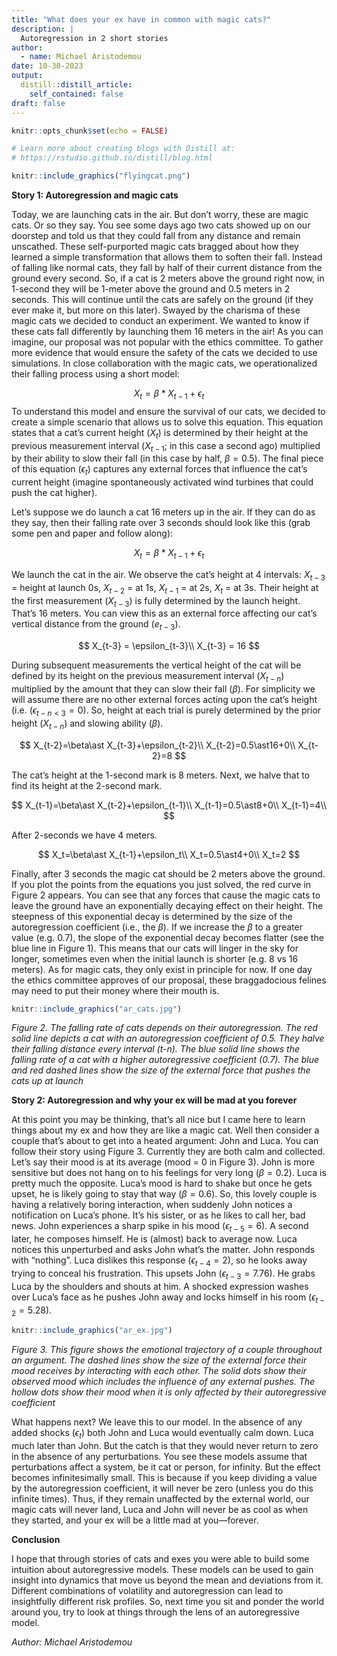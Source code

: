 ```yaml
---
title: "What does your ex have in common with magic cats?"
description: |
  Autoregression in 2 short stories
author:
  - name: Michael Aristodemou 
date: 10-30-2023
output:
  distill::distill_article:
    self_contained: false
draft: false
---
```


```r
knitr::opts_chunk$set(echo = FALSE)

# Learn more about creating blogs with Distill at:
# https://rstudio.github.io/distill/blog.html

```



```r

knitr::include_graphics("flyingcat.png")

```

**Story 1: Autoregression and magic cats**

Today, we are launching cats in the air. But don’t worry, these are magic cats. Or so they say. You see some days ago two cats showed up on our doorstep and told us that they could fall from any distance and remain unscathed. These self-purported magic cats bragged about how they learned a simple transformation that allows them to soften their fall. Instead of falling like normal cats, they fall by half of their current distance from the ground every second. So, if a cat is 2 meters above the ground right now, in 1-second they will be 1-meter above the ground and 0.5 meters in 2 seconds. This will continue until the cats are safely on the ground (if they ever make it, but more on this later). Swayed by the charisma of these magic cats we decided to conduct an experiment. We wanted to know if these cats fall differently by launching them 16 meters in the air! As you can imagine, our proposal was not popular with the ethics committee. To gather more evidence that would ensure the safety of the cats we decided to use simulations. In close collaboration with the magic cats, we operationalized their falling process using a short model:

$$
X_t = \beta*X_{t-1} + \epsilon_{t}
$$
To understand this model and ensure the survival of our cats, we decided to create a simple scenario that allows us to solve this equation. This equation states that a cat’s current height ($X_t$) is determined by their height at the previous measurement interval ($X_{t-1}$; in this case a second ago) multiplied by their ability to slow their fall (in this case by half, $\beta=0.5$). The final piece of this equation ($\epsilon_t$) captures any external forces that influence the cat’s current height (imagine spontaneously activated wind turbines that could push the cat higher).

Let’s suppose we do launch a cat 16 meters up in the air. If they can do as they say, then their falling rate over 3 seconds should look like this (grab some pen and paper and follow along):

$$
X_{t} = \beta*X_{t-1} + \epsilon_{t}
$$

We launch the cat in the air. We observe the cat’s height at 4 intervals: $X_{t-3}$ = height at launch 0s, $X_{t-2}$ = at 1s, $X_{t-1}$ = at 2s, $X_t$ = at 3s. Their height at the first measurement ($X_{t-3}$) is fully determined by the launch height. That’s 16 meters. You can view this as an external force affecting our cat’s vertical distance from the ground ($e_{t-3}$).

$$
X_{t-3} = \epsilon_{t-3}\\
X_{t-3} = 16
$$

During subsequent measurements the vertical height of the cat will be defined by its height on the previous measurement interval ($X_{t-n}$) multiplied by the amount that they can slow their fall ($\beta$). For simplicity we will assume there are no other external forces acting upon the cat’s height (i.e. ($\epsilon_{t-n<3}=0$). So, height at each trial is purely determined by the prior height ($X_{t-n}$) and slowing ability ($\beta$).

$$
X_{t-2}=\beta\ast X_{t-3}+\epsilon_{t-2}\\
X_{t-2}=0.5\ast16+0\\
X_{t-2}=8
$$

The cat’s height at the 1-second mark is 8 meters. Next, we halve that to find its height at the 2-second mark.

$$
X_{t-1}=\beta\ast X_{t-2}+\epsilon_{t-1}\\
X_{t-1}=0.5\ast8+0\\
X_{t-1}=4\\
$$

After 2-seconds we have 4 meters.

$$
X_t=\beta\ast X_{t-1}+\epsilon_t\\
X_t=0.5\ast4+0\\
X_t=2
$$

Finally, after 3 seconds the magic cat should be 2 meters above the ground. If you plot the points from the equations you just solved, the red curve in Figure 2 appears. You can see that any forces that cause the magic cats to leave the ground have an exponentially decaying effect on their height. The steepness of this exponential decay is determined by the size of the autoregression coefficient (i.e., the $\beta$). If we increase the $\beta$ to a greater value (e.g. 0.7), the slope of the exponential decay becomes flatter (see the blue line in Figure 1). This means that our cats will linger in the sky for longer, sometimes even when the initial launch is shorter (e.g. 8 vs 16 meters). As for magic cats, they only exist in principle for now. If one day the ethics committee approves of our proposal, these braggadocious felines may need to put their money where their mouth is.

```r

knitr::include_graphics("ar_cats.jpg")

```
*Figure 2. The falling rate of cats depends on their autoregression. The red solid line depicts a cat with an autoregression coefficient of 0.5. They halve their falling distance every interval (t-n). The blue solid line shows the falling rate of a cat with a higher autoregressive coefficient (0.7). The blue and red dashed lines show the size of the external force that pushes the cats up at launch*


**Story 2: Autoregression and why your ex will be mad at you forever**

At this point you may be thinking, that’s all nice but I came here to learn things about my ex and how they are like a magic cat. Well then consider a couple that’s about to get into a heated argument: John and Luca. You can follow their story using Figure 3. Currently they are both calm and collected. Let’s say their mood is at its average (mood = 0 in Figure 3). John is more sensitive but does not hang on to his feelings for very long ($\beta=0.2$). Luca is pretty much the opposite. Luca’s mood is hard to shake but once he gets upset, he is likely going to stay that way ($\beta=0.6$). So, this lovely couple is having a relatively boring interaction, when suddenly John notices a notification on Luca’s phone. It’s his sister, or as he likes to call her, bad news. John experiences a sharp spike in his mood ($\epsilon_{t-5} = 6$). A second later, he composes himself. He is (almost) back to average now. Luca notices this unperturbed and asks John what’s the matter. John responds with “nothing”. Luca dislikes this response ($\epsilon_{t-4}=2$), so he looks away trying to conceal his frustration. This upsets John ($\epsilon_{t-3}=7.76$). He grabs Luca by the shoulders and shouts at him. A shocked expression washes over Luca’s face as he pushes John away and locks himself in his room ($\epsilon_{t-2}=5.28$).


```r

knitr::include_graphics("ar_ex.jpg")

```
*Figure 3. This figure shows the emotional trajectory of a couple throughout an argument. The dashed lines show the size of the external force their mood receives by interacting with each other. The solid dots show their observed mood which includes the influence of any external pushes. The hollow dots show their mood when it is only affected by their autoregressive coefficient*

What happens next? We leave this to our model. In the absence of any added shocks ($\epsilon_t$) both John and Luca would eventually calm down. Luca much later than John. But the catch is that they would never return to zero in the absence of any perturbations. You see these models assume that perturbations affect a system, be it cat or person, for infinity. But the effect becomes infinitesimally small. This is because if you keep dividing a value by the autoregression coefficient, it will never be zero (unless you do this infinite times). Thus, if they remain unaffected by the external world, our magic cats will never land, Luca and John will never be as cool as when they started, and your ex will be a little mad at you—forever.

**Conclusion**

I hope that through stories of cats and exes you were able to build some intuition about autoregressive models. These models can be used to gain insight into dynamics that move us beyond the mean and deviations from it. Different combinations of volatility and autoregression can lead to insightfully different risk profiles. So, next time you sit and ponder the world around you, try to look at things through the lens of an autoregressive model.

*Author: Michael Aristodemou*

